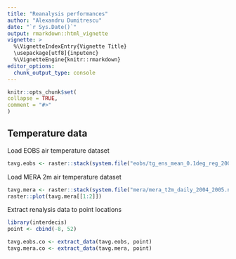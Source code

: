 ```yaml
---
title: "Reanalysis performances"
author: "Alexandru Dumitrescu"
date: "`r Sys.Date()`"
output: rmarkdown::html_vignette
vignette: >
  %\VignetteIndexEntry{Vignette Title}
  \usepackage[utf8]{inputenc}
  %\VignetteEngine{knitr::rmarkdown}
editor_options: 
  chunk_output_type: console
---
```

  
  ```r
knitr::opts_chunk$set(
collapse = TRUE,
comment = "#>"
)
```



## Temperature data

Load EOBS air temperature dataset

```r

tavg.eobs <- raster::stack(system.file("eobs/tg_ens_mean_0.1deg_reg_2004-2005_v19.0e.nc", package = "interdecisdata"))

```

Load MERA 2m air temperature dataset

```r
tavg.mera <- raster::stack(system.file("mera/mera_t2m_daily_2004_2005.nc", package = "interdecisdata"))
raster::plot(tavg.mera[[1:2]])
```

Extract renalysis data to point locations

```r
library(interdecis)
point <- cbind(-8, 52)

tavg.eobs.co <- extract_data(tavg.eobs, point)
tavg.mera.co <- extract_data(tavg.mera, point)



```
